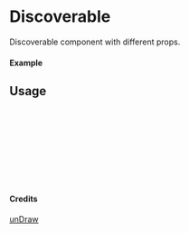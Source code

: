 
<Meta of={Discoverable} title="unDraw/Discoverable" />

# Discoverable

Discoverable component with different props.

#### Example

<Canvas of={Discoverable.Primary} />

## Usage

```ts
import { Discoverable } from "yadl-ui";

const Example = () => {
  return (
      <Discoverable />
  );
};

export default Example;
```

#### Credits
[unDraw](https://undraw.co/illustrations)
